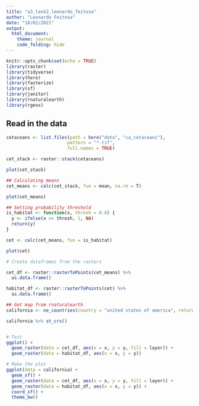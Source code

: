 ```yaml
---
title: "a3_task2_leonardo_feitosa"
author: "Leonardo Feitosa"
date: "18/02/2021"
output: 
  html_document:
    theme: journal
    code_folding: hide
---
```


```r
knitr::opts_chunk$set(echo = TRUE)
library(raster)
library(tidyverse)
library(here)
library(fasterize)
library(sf)
library(janitor)
library(rnaturalearth)
library(rgeos)
```


## Read in the data

```r
cetaceans <- list.files(path = here("data", "ca_cetaceans"),
                       pattern = "*.tif",
                       full.names = TRUE)

cet_stack <- raster::stack(cetaceans)

plot(cet_stack)
```

```r
## Calculating means
cet_means <- calc(cet_stack, fun = mean, na.rm = T)

plot(cet_means)
```



```r
## Setting probability threshold
is_habitat <- function(x, thresh = 0.6) {
  y <- ifelse(x >= thresh, 1, NA)
  return(y)
}

cet <- calc(cet_means, fun = is_habitat)

plot(cet)
```

```r
# Create dataframes from the rasters

cet_df <- raster::rasterToPoints(cet_means) %>% 
  as.data.frame()

habitat_df <- raster::rasterToPoints(cet) %>% 
  as.data.frame()

## Get map from rnaturalearth
california <- ne_countries(country = "united states of america", returnclass = "sf")

california %>% st_crs()


# Test
ggplot() +
  geom_raster(data = cet_df, aes(x = x, y = y, fill = layer)) +
  geom_raster(data = habitat_df, aes(x = x, y = y))

# Make the plot
ggplot(data = california) +
  geom_sf() +
  geom_raster(data = cet_df, aes(x = x, y = y, fill = layer)) +
  geom_raster(data = habitat_df, aes(x = x, y = y)) +
  coord_sf() +
  theme_bw()
```



















